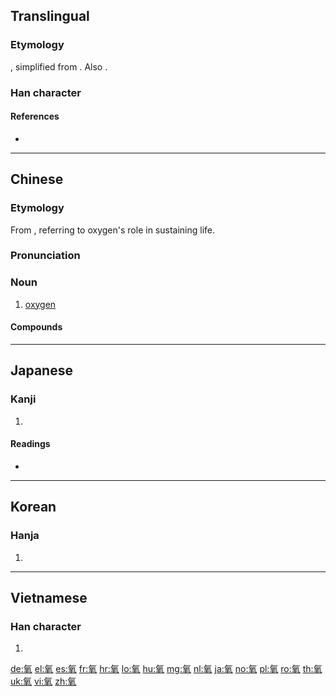 {{also|氱}}
==Translingual==

===Etymology===
{{Han compound|气|羊|ls=ic|t1=gas|t2=nourish}}, simplified from {{m|mul|養}}. Also {{Han compound|气|羊|ls=psc|c1=s|c2=p}}.

===Han character===
{{Han char|rn=84|rad=气|as=06|sn=10|four=80517|canj=ONTQ|ids=⿹气羊}}

====References====
* {{Han ref|kx=0599.151|dkj=17064|hdz=32011.130|uh=6C27|ud=27687|bh=AEF1|bd=44785}}

----

==Chinese==
{{zh-forms}}

===Etymology===
From {{zh-l|養|to nourish}}, referring to oxygen's role in sustaining life.

===Pronunciation===
{{zh-pron
|m=yǎng
|c=joeng5
|h=pfs=yông
|mn=ióng
|mc=
|oc=
|ma=Zh-yang.ogg
|cat=n
}}

===Noun===
{{zh-noun}}

# [[oxygen]]

====Compounds====
{{zh-der|氧化|氧化劑|氧化物|氧化焰|氧氣|一氧化物|一氧化碳|二氧化硫|二氧化碳|二氧化鈦|二氧化錳|厭氧菌|復氧能力|抗氧化劑|有氧呼吸|有氧舞蹈|有氧運動|有氧飲料|氧債|氧割|氧化作用|氧化鈉|氧化鈣|氧化鉛|氧化銅|氧化鋁|氧化鐵|氧吧|氧氣筒|氧氣管|氧氣罩|氫氧化物|氫氧焰|液態氧|溶氧量|缺氧症|脫氧|臭氧|臭氧層|雙氧水}}

{{zh-cat|Chemical elements}}

----

==Japanese==

===Kanji===
{{ja-kanji|grade=|rs=气06}}

# {{defn|lang=ja|sort=气06}}

====Readings====
* {{ja-readings|on=[[よう]] (yō)|kun=}}

----

==Korean==

===Hanja===
{{ko-hanja|hangeul=양|eumhun=|rv=yang|mr=yang|y=yang}}

# {{defn|lang=ko|sort=气06}}

----

==Vietnamese==

===Han character===
{{vi-hantu|[[dưỡng]]|rs=气06}}

# {{defn|lang=vi|sort=气06}}

[[de:氧]]
[[el:氧]]
[[es:氧]]
[[fr:氧]]
[[hr:氧]]
[[lo:氧]]
[[hu:氧]]
[[mg:氧]]
[[nl:氧]]
[[ja:氧]]
[[no:氧]]
[[pl:氧]]
[[ro:氧]]
[[th:氧]]
[[uk:氧]]
[[vi:氧]]
[[zh:氧]]